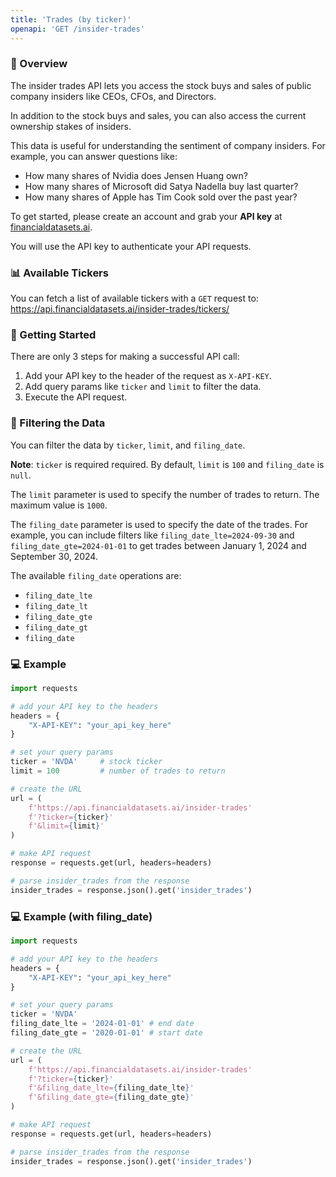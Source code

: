 ```yaml
---
title: 'Trades (by ticker)'
openapi: 'GET /insider-trades'
---
```


### 👋  Overview
The insider trades API lets you access the stock buys and sales of public company insiders like CEOs, CFOs, and Directors.

In addition to the stock buys and sales, you can also access the current ownership stakes of insiders.

This data is useful for understanding the sentiment of company insiders. For example, you can answer questions like:
- How many shares of Nvidia does Jensen Huang own?
- How many shares of Microsoft did Satya Nadella buy last quarter?
- How many shares of Apple has Tim Cook sold over the past year?

To get started, please create an account and grab your <b>API key</b> at [financialdatasets.ai](https://financialdatasets.ai).

You will use the API key to authenticate your API requests.

### 📊 Available Tickers
You can fetch a list of available tickers with a `GET` request to:
https://api.financialdatasets.ai/insider-trades/tickers/

###  🚀  Getting Started
There are only 3 steps for making a successful API call:
1. Add your API key to the header of the request as `X-API-KEY`.
2. Add query params like `ticker` and `limit` to filter the data.
3. Execute the API request.

### 🔎  Filtering the Data
You can filter the data by `ticker`, `limit`, and `filing_date`.

**Note**: `ticker` is required required.  By default, `limit` is `100` and `filing_date` is `null`.

The `limit` parameter is used to specify the number of trades to return.  The maximum value is `1000`.

The `filing_date` parameter is used to specify the date of the trades.  For example, you can include filters like `filing_date_lte=2024-09-30` and `filing_date_gte=2024-01-01` to get trades between January 1, 2024 and September 30, 2024.

The available `filing_date` operations are:
- `filing_date_lte` 
- `filing_date_lt`
- `filing_date_gte`
- `filing_date_gt`
- `filing_date`

### 💻  Example

```python Insider Trades
import requests

# add your API key to the headers
headers = {
    "X-API-KEY": "your_api_key_here"
}

# set your query params
ticker = 'NVDA'     # stock ticker
limit = 100         # number of trades to return

# create the URL
url = (
    f'https://api.financialdatasets.ai/insider-trades'
    f'?ticker={ticker}'
    f'&limit={limit}'
)

# make API request
response = requests.get(url, headers=headers)

# parse insider_trades from the response
insider_trades = response.json().get('insider_trades')
```

### 💻  Example (with filing_date)

```python Insider Trades
import requests

# add your API key to the headers
headers = {
    "X-API-KEY": "your_api_key_here"
}

# set your query params
ticker = 'NVDA'     
filing_date_lte = '2024-01-01' # end date
filing_date_gte = '2020-01-01' # start date

# create the URL
url = (
    f'https://api.financialdatasets.ai/insider-trades'
    f'?ticker={ticker}'
    f'&filing_date_lte={filing_date_lte}'
    f'&filing_date_gte={filing_date_gte}'
)

# make API request
response = requests.get(url, headers=headers)

# parse insider_trades from the response
insider_trades = response.json().get('insider_trades')
```